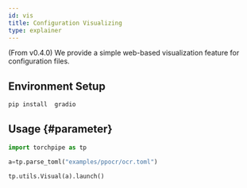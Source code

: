 ```yaml
---
id: vis
title: Configuration Visualizing
type: explainer
---
```


(From v0.4.0)
We provide a simple web-based visualization feature for configuration files.
## Environment Setup

```bash
pip install  gradio
```

## Usage {#parameter}


```python
import torchpipe as tp

a=tp.parse_toml("examples/ppocr/ocr.toml")

tp.utils.Visual(a).launch()
```


 
 
